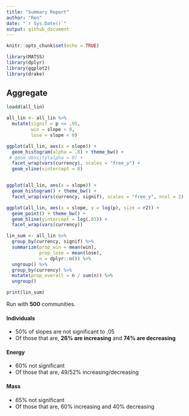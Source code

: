 ```yaml
---
title: "Summary Report"
author: "Ren"
date: "`r Sys.Date()`"
output: github_document
---
```


```r
knitr::opts_chunk$set(echo = TRUE)

library(MATSS)
library(dplyr)
library(ggplot2)
library(drake)
```

## Aggregate

```r

loadd(all_lin)

```

```r

all_lin <- all_lin %>%
  mutate(signif = p <= .05,
         win = slope > 0,
         lose = slope < 0)

ggplot(all_lin, aes(x = slope)) +
  geom_histogram(alpha = .8) + theme_bw() + 
 # geom_density(alpha = 0) +
  facet_wrap(vars(currency), scales = "free_y") +
  geom_vline(xintercept = 0)


ggplot(all_lin, aes(x = slope)) +
  geom_histogram() + theme_bw() + 
  facet_wrap(vars(currency, signif), scales = "free_y", ncol = 2) 

ggplot(all_lin, aes(x = slope, y = log(p), size = r2)) +
  geom_point() + theme_bw() +
  geom_hline(yintercept = log(.05)) +
  facet_wrap(vars(currency))
```

```r
lin_sum <- all_lin %>%
  group_by(currency, signif) %>%
  summarize(prop_win = mean(win),
            prop_lose = mean(lose),
            n = dplyr::n()) %>%
  ungroup() %>%
  group_by(currency) %>%
  mutate(prop_overall = n / sum(n)) %>%
  ungroup()

print(lin_sum)

```

Run with **500** communities.

#### Individuals

- 50% of slopes are not significant to .05
- Of those that are, **26% are increasing** and **74% are decreasing**

#### Energy

- 60% not significant
- Of those that are, 49/52% increasing/decreasing

#### Mass

- 65% not significant
- Of those that are, 60% increasing and 40% decreasing
